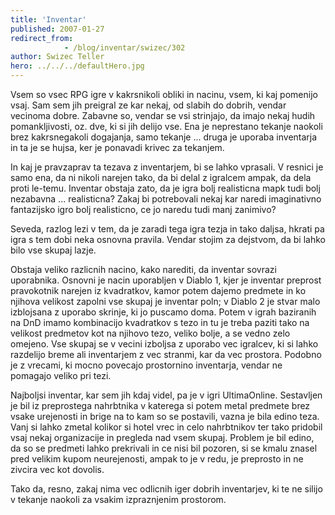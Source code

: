 ```yaml
---
title: 'Inventar'
published: 2007-01-27
redirect_from: 
            - /blog/inventar/swizec/302
author: Swizec Teller
hero: ../../../defaultHero.jpg
---
```

Vsem so vsec RPG igre v kakrsnikoli obliki in nacinu, vsem, ki kaj pomenijo vsaj. Sam sem jih preigral ze kar nekaj, od slabih do dobrih, vendar vecinoma dobre. Zabavne so, vendar se vsi strinjajo, da imajo nekaj hudih pomankljivosti, oz. dve, ki si jih delijo vse. Ena je neprestano tekanje naokoli brez kakrsnegakoli dogajanja, samo tekanje ... druga je uporaba inventarja in ta je se hujsa, ker je ponavadi krivec za tekanjem.

In kaj je pravzaprav ta tezava z inventarjem, bi se lahko vprasali. V resnici je samo ena, da ni nikoli narejen tako, da bi delal z igralcem ampak, da dela proti le-temu. Inventar obstaja zato, da je igra bolj realisticna mapk tudi bolj nezabavna ... realisticna? Zakaj bi potrebovali nekaj kar naredi imaginativno fantazijsko igro bolj realisticno, ce jo naredu tudi manj zanimivo?

Seveda, razlog lezi v tem, da je zaradi tega igra tezja in tako daljsa, hkrati pa igra s tem dobi neka osnovna pravila. Vendar stojim za dejstvom, da bi lahko bilo vse skupaj lazje.

Obstaja veliko razlicnih nacino, kako narediti, da inventar sovrazi uporabnika. Osnovni je nacin uporabljen v Diablo 1, kjer je inventar preprost pravokotnik narejen iz kvadratkov, kamor potem dajemo predmete in ko njihova velikost zapolni vse skupaj je inventar poln; v Diablo 2 je stvar malo izblojsana z uporabo skrinje, ki jo puscamo doma. Potem v igrah baziranih na DnD imamo kombinacijo kvadratkov s tezo in tu je treba paziti tako na velikost predmetov kot na njihovo tezo, veliko bolje, a se vedno zelo omejeno. Vse skupaj se v vecini izboljsa z uporabo vec igralcev, ki si lahko razdelijo breme ali inventarjem z vec stranmi, kar da vec prostora. Podobno je z vrecami, ki mocno povecajo prostornino inventarja, vendar ne pomagajo veliko pri tezi.

Najboljsi inventar, kar sem jih kdaj videl, pa je v igri UltimaOnline. Sestavljen je bil iz preprostega nahrbtnika v katerega si potem metal predmete brez vsake urejenosti in brige na to kam so se postavili, vazna je bila edino teza. Vanj si lahko zmetal kolikor si hotel vrec in celo nahrbtnikov ter tako pridobil vsaj nekaj organizacije in pregleda nad vsem skupaj. Problem je bil edino, da so se predmeti lahko prekrivali in ce nisi bil pozoren, si se kmalu znasel pred velikim kupom neurejenosti, ampak to je v redu, je preprosto in ne zivcira vec kot dovolis.

Tako da, resno, zakaj nima vec odlicnih iger dobrih inventarjev, ki te ne silijo v tekanje naokoli za vsakim izpraznjenim prostorom.